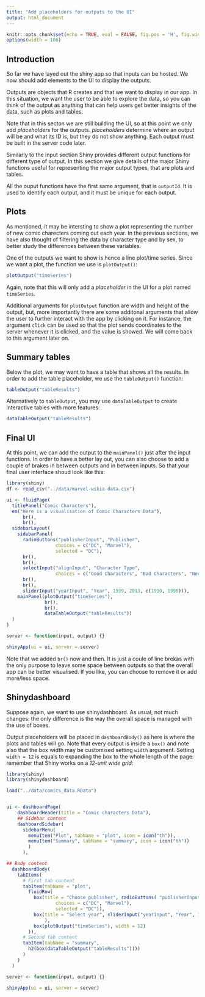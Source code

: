 ```yaml
---
title: "Add placeholders for outputs to the UI"
output: html_document
---
```


```r
knitr::opts_chunk$set(echo = TRUE, eval = FALSE, fig.pos = 'H', fig.width = 4, fig.height = 3)
options(width = 108)
```


## Introduction

So far we have layed out the shiny app so that inputs can be hosted. We now should add elements to the UI to display the outputs. 

Outputs are objects that R creates and that we want to display in our app. In this situation, we want the user to be able to explore the data, so you can think of the output as anything that can help users get better insights of the data, such as plots and tables. 

Note that in this secton we are still building the UI, so at this point we only add _placeholders_ for the outputs. _placeholders_ determine where an output will be and what its ID is, but they do not show anything. Each output must be built in the server code later.

Similarly to the input section Shiny provides different output functions for different type of output. In this section we give details of the major Shiny functions useful for representing the major output types, that are plots and tables. 

All the ouput functions have the first same argument, that is `outputId`. It is used to identify each output, and it must be unique for each output.


## Plots

As mentioned, it may be intersting to show a plot representing the number of new comic charecters coming out each year. In the previous sections, we have also thought of filtering the data by character type and by sex, to better study the differences between these variables.

One of the outputs we want to show is hence a line plot/time series. Since we want a plot, the function we use is `plotOutput()`:

```r
plotOutput("timeSeries")
```

Again, note that this will only add a _placeholder_ in the UI for a plot named `timeSeries`.

Additional arguments for `plotOutput` function are width and height of the output, but, more importantly there are some additonal arguments that allow the user to further interact with the app by clicking on it. For instance, the argument `click` can be used so that the plot sends coordinates to the server whenever it is clicked, and the value is showed. We will come back to this argument later on.



## Summary tables

Below the plot, we may want to have a table that shows all the results. In order to add the table placeholder, we use the `tableOutput()` function:

```r
tableOutput("tableResults")
```

Alternatively to `tableOutput`, you may use `dataTableOutput` to create interactive tables with more features:

```r
dataTableOutput("tableResults")
```


## Final UI 

At this point, we can add the output to the `mainPanel()` just after the input functions. In order to have a better lay out, you can also choose to add a couple of brakes in between outputs and in between inputs. So that your final user interface shoud look like this:


```r
library(shiny)
df <- read_csv("../data/marvel-wikia-data.csv")

ui <- fluidPage(
  titlePanel("Comic Characters"),
  em("Here is a visualisation of Comic Characters Data"), 
      br(), 
      br(),
  sidebarLayout(
    sidebarPanel(
      radioButtons("publisherInput", "Publisher",
                  choices = c("DC", "Marvel"),
                  selected = "DC"),
      br(),
      br(),
      selectInput("alignInput", "Character Type",
                  choices = c("Good Characters", "Bad Characters", "Neutral Characters")),
      br(),
      br(),
      sliderInput("yearInput", "Year", 1939, 2013, c(1990, 1995))),
    mainPanel(plotOutput("timeSeries"),
              br(),
              br(),
              dataTableOutput("tableResults"))
  )
)

server <- function(input, output) {}

shinyApp(ui = ui, server = server)
```

Note that we added `br()` now and then. It is just  a coule of line brekas with the only purpose to leave some space between outputs so that the overall app can be better visualised. If you like, you can choose to remove it or add more/less space.


## Shinydashboard

Suppose again, we want to use shinydashboard. As usual, not much changes: the only difference is the way the overall space is managed with the use of boxes. 

Output placeholders will be placed in `dashboardBody()` as here is where the plots and tables will go. Note that every output is inside a `box()` and note also that the box width may be customised setting `width` argument. Setting `width = 12` is equals to expanding the box to the whole length of the page: remember that Shiny works on a _12-unit wide grid_:


```r

library(shiny)
library(shinydashboard)

load("../data/comics_data.RData")


ui <- dashboardPage(
    dashboardHeader(title = "Comic characters Data"),
    ## Sidebar content
    dashboardSidebar(
      sidebarMenu(
        menuItem("Plot", tabName = "plot", icon = icon("th")),
        menuItem("Summary", tabName = "summary", icon = icon("th"))
        )
      ),

## Body content
  dashboardBody(
    tabItems(
      # First tab content
      tabItem(tabName = "plot",
        fluidRow(
          box(title = "Choose publisher", radioButtons( "publisherInput", "Publisher",
                  choices = c("DC", "Marvel"),
                  selected = "DC")),
          box(title = "Select year", sliderInput("yearInput", "Year", 1939, 2013, c(1990, 2013))
              ),
          box(plotOutput("timeSeries"), width = 12)
        )),
      # Second tab content
      tabItem(tabName = "summary",
        h2(box(dataTableOutput("tableResults"))))
      )
    )
  )

server <- function(input, output) {}

shinyApp(ui = ui, server = server)
```


